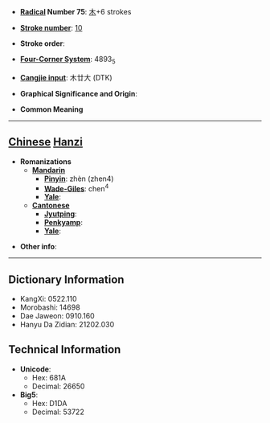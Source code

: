 * '''[[Wiktionary:Chinese radical index| Radical]] Number 75''': [[Wiktionary:Chinese radical index 木|木]]+6 strokes

* '''[[Wiktionary:Chinese total strokes index|Stroke number]]''': [[Wiktionary:Chinese total strokes index 10|10]]

* '''Stroke order''': 

* '''[[Wiktionary:Chinese four corner index|Four-Corner System]]''': 4893<sub>5</sub>

* '''[[Wiktionary:Chinese Cangjie index|Cangjie input]]''': 木廿大 (DTK)

* '''Graphical Significance and Origin''': 

* '''Common Meaning'''

----

== [[Chinese]] [[Hanzi]] ==

* '''Romanizations'''
** '''[[Mandarin]]'''
*** '''[[Pinyin]]''': zhèn (zhen4)
*** '''[[Wade-Giles]]''': chen<sup>4</sup>
*** '''[[Yale]]''': 
** '''[[Cantonese]]'''
*** '''[[Jyutping]]''':
*** '''[[Penkyamp]]''': 
*** '''[[Yale]]''': 

* '''Other info''': 

----

== Dictionary Information ==

* KangXi: 0522.110
* Morobashi: 14698
* Dae Jaweon: 0910.160
* Hanyu Da Zidian: 21202.030

== Technical Information ==

* '''Unicode''':
** Hex: 681A
** Decimal: 26650
* '''Big5''':
** Hex: D1DA
** Decimal: 53722